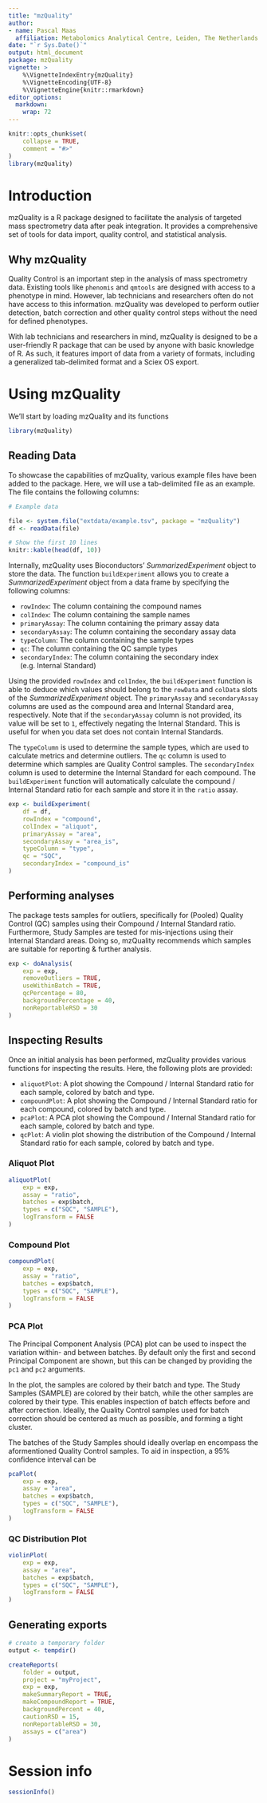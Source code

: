 ```yaml
---
title: "mzQuality"
author:
- name: Pascal Maas
  affiliation: Metabolomics Analytical Centre, Leiden, The Netherlands
date: "`r Sys.Date()`"
output: html_document
package: mzQuality
vignette: >
    %\VignetteIndexEntry{mzQuality}
    %\VignetteEncoding{UTF-8}
    %\VignetteEngine{knitr::rmarkdown}
editor_options: 
  markdown: 
    wrap: 72
---
```


```r
knitr::opts_chunk$set(
    collapse = TRUE,
    comment = "#>"
)
library(mzQuality)
```

# Introduction

mzQuality is a R package designed to facilitate the analysis of targeted
mass spectrometry data after peak integration. It provides a
comprehensive set of tools for data import, quality control, and
statistical analysis.

## Why mzQuality

Quality Control is an important step in the analysis of mass
spectrometry data. Existing tools like `phenomis` and `qmtools` are
designed with access to a phenotype in mind. However, lab technicians
and researchers often do not have access to this information. mzQuality
was developed to perform outlier detection, batch correction and other
quality control steps without the need for defined phenotypes.

With lab technicians and researchers in mind, mzQuality is designed to
be a user-friendly R package that can be used by anyone with basic
knowledge of R. As such, it features import of data from a variety of
formats, including a generalized tab-delimited format and a Sciex OS
export.

# Using mzQuality

We'll start by loading mzQuality and its functions

```r
library(mzQuality)
```

## Reading Data
To showcase the capabilities of mzQuality, various example files have been 
added to the package. Here, we will use a tab-delimited file as an example. The
file contains the following columns:

```r
# Example data

file <- system.file("extdata/example.tsv", package = "mzQuality")
df <- readData(file)

# Show the first 10 lines
knitr::kable(head(df, 10))
```

Internally, mzQuality uses Bioconductors' _SummarizedExperiment_ object to
store the data. The function `buildExperiment` allows you to create a
_SummarizedExperiment_ object from a data frame by specifying the following
columns:

- `rowIndex`: The column containing the compound names
- `colIndex`: The column containing the sample names
- `primaryAssay`: The column containing the primary assay data
- `secondaryAssay`: The column containing the secondary assay data
- `typeColumn`: The column containing the sample types
- `qc`: The column containing the QC sample types
- `secondaryIndex`: The column containing the secondary index 
(e.g. Internal Standard)

Using the provided `rowIndex` and `colIndex`, the `buildExperiment` function
is able to deduce which values should belong to the `rowData` and `colData`
slots of the _SummarizedExperiment_ object. The `primaryAssay` and 
`secondaryAssay`
columns are used as the compound area and Internal Standard area, respectively.
Note that if the `secondaryAssay` column is not provided, its value will be
set to `1`, effectively negating the Internal Standard. This is useful for
when you data set does not contain Internal Standards.

The `typeColumn` is used to determine the sample types, which are used to 
calculate metrics and determine outliers. The `qc` column is used to determine 
which samples are Quality Control samples. The `secondaryIndex` column is used
to determine the Internal Standard for each compound. The `buildExperiment` 
function will automatically calculate the compound / Internal Standard ratio 
for each sample and store it in the `ratio` assay.

```r
exp <- buildExperiment(
    df = df, 
    rowIndex = "compound", 
    colIndex = "aliquot", 
    primaryAssay = "area",
    secondaryAssay = "area_is",
    typeColumn = "type",
    qc = "SQC",
    secondaryIndex = "compound_is"
)
```

## Performing analyses

The package tests samples for outliers, specifically for (Pooled)
Quality Control (QC) samples using their Compound / Internal Standard
ratio. Furthermore, Study Samples are tested for mis-injections using
their Internal Standard areas. Doing so, mzQuality recommends which
samples are suitable for reporting & further analysis.

```r
exp <- doAnalysis(
    exp = exp, 
    removeOutliers = TRUE, 
    useWithinBatch = TRUE, 
    qcPercentage = 80,
    backgroundPercentage = 40,
    nonReportableRSD = 30
)
```

## Inspecting Results
Once an initial analysis has been performed, mzQuality provides various 
functions for inspecting the results. Here, the following plots are provided:

- `aliquotPlot`: A plot showing the Compound / Internal Standard ratio
    for each sample, colored by batch and type.
- `compoundPlot`: A plot showing the Compound / Internal Standard ratio
    for each compound, colored by batch and type.
- `pcaPlot`: A PCA plot showing the Compound / Internal Standard ratio
    for each sample, colored by batch and type.
- `qcPlot`: A violin plot showing the distribution of the Compound /
    Internal Standard ratio for each sample, colored by batch and type.

### Aliquot Plot

```r
aliquotPlot(
    exp = exp,
    assay = "ratio",
    batches = exp$batch,
    types = c("SQC", "SAMPLE"),
    logTransform = FALSE
)
```

### Compound Plot

```r
compoundPlot(
    exp = exp,
    assay = "ratio",
    batches = exp$batch,
    types = c("SQC", "SAMPLE"),
    logTransform = FALSE
)
```

### PCA Plot
The Principal Component Analysis (PCA) plot can be used to inspect the
variation within- and between batches. By default only the first and second
Principal Component are shown, but this can be changed by providing the
`pc1` and `pc2` arguments. 

In the plot, the samples are colored by their batch and type. The Study Samples
(SAMPLE) are colored by their batch, while the other samples are colored by
their type. This enables inspection of batch effects before and after 
correction. Ideally, the Quality Control samples used for batch correction
should be centered as much as possible, and forming a tight cluster. 

The batches of the Study Samples should ideally overlap en encompass the 
aformentioned Quality Control samples. To aid in inspection, a 95% confidence
interval can be 


```r
pcaPlot(
    exp = exp,
    assay = "area",
    batches = exp$batch,
    types = c("SQC", "SAMPLE"),
    logTransform = FALSE
)
```

### QC Distribution Plot

```r
violinPlot(
    exp = exp,
    assay = "area",
    batches = exp$batch,
    types = c("SQC", "SAMPLE"),
    logTransform = FALSE
)
```

## Generating exports

```r
# create a temporary folder
output <- tempdir()

createReports(
    folder = output,
    project = "myProject",
    exp = exp, 
    makeSummaryReport = TRUE, 
    makeCompoundReport = TRUE, 
    backgroundPercent = 40, 
    cautionRSD = 15, 
    nonReportableRSD = 30, 
    assays = c("area")
)


```

# Session info

```r
sessionInfo()
```
